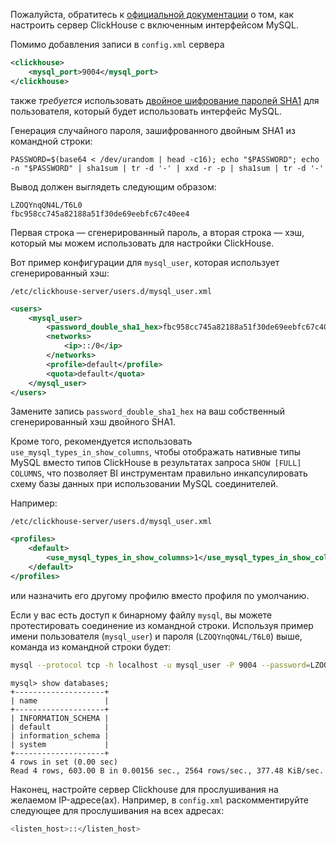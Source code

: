 Пожалуйста, обратитесь к [официальной документации](/interfaces/mysql) о том, как настроить сервер ClickHouse с включенным интерфейсом MySQL.

Помимо добавления записи в `config.xml` сервера

```xml
<clickhouse>
    <mysql_port>9004</mysql_port>
</clickhouse>
```

также _требуется_ использовать 
[двойное шифрование паролей SHA1](/operations/settings/settings-users#user-namepassword) 
для пользователя, который будет использовать интерфейс MySQL.

Генерация случайного пароля, зашифрованного двойным SHA1 из командной строки:

```shell
PASSWORD=$(base64 < /dev/urandom | head -c16); echo "$PASSWORD"; echo -n "$PASSWORD" | sha1sum | tr -d '-' | xxd -r -p | sha1sum | tr -d '-'
```

Вывод должен выглядеть следующим образом:

```
LZOQYnqQN4L/T6L0
fbc958cc745a82188a51f30de69eebfc67c40ee4
```

Первая строка — сгенерированный пароль, а вторая строка — хэш, который мы можем использовать для настройки ClickHouse.

Вот пример конфигурации для `mysql_user`, которая использует сгенерированный хэш:

`/etc/clickhouse-server/users.d/mysql_user.xml`

```xml
<users>
    <mysql_user>
        <password_double_sha1_hex>fbc958cc745a82188a51f30de69eebfc67c40ee4</password_double_sha1_hex>
        <networks>
            <ip>::/0</ip>
        </networks>
        <profile>default</profile>
        <quota>default</quota>
    </mysql_user>
</users>
```

Замените запись `password_double_sha1_hex` на ваш собственный сгенерированный хэш двойного SHA1.

Кроме того, рекомендуется использовать `use_mysql_types_in_show_columns`, 
чтобы отображать нативные типы MySQL вместо типов ClickHouse в результатах запроса `SHOW [FULL] COLUMNS`, 
что позволяет BI инструментам правильно инкапсулировать схему базы данных при использовании MySQL соединителей.

Например:

`/etc/clickhouse-server/users.d/mysql_user.xml`

```xml
<profiles>
    <default>
        <use_mysql_types_in_show_columns>1</use_mysql_types_in_show_columns>
    </default>
</profiles>
```

или назначить его другому профилю вместо профиля по умолчанию.

Если у вас есть доступ к бинарному файлу `mysql`, вы можете протестировать соединение из командной строки. 
Используя пример имени пользователя (`mysql_user`) и пароля (`LZOQYnqQN4L/T6L0`) выше, команда из командной строки будет:

```bash
mysql --protocol tcp -h localhost -u mysql_user -P 9004 --password=LZOQYnqQN4L/T6L0
```

```
mysql> show databases;
+--------------------+
| name               |
+--------------------+
| INFORMATION_SCHEMA |
| default            |
| information_schema |
| system             |
+--------------------+
4 rows in set (0.00 sec)
Read 4 rows, 603.00 B in 0.00156 sec., 2564 rows/sec., 377.48 KiB/sec.
```

Наконец, настройте сервер Clickhouse для прослушивания на желаемом IP-адресе(ах). Например, в `config.xml` раскомментируйте следующее для прослушивания на всех адресах:

```bash
<listen_host>::</listen_host> 
